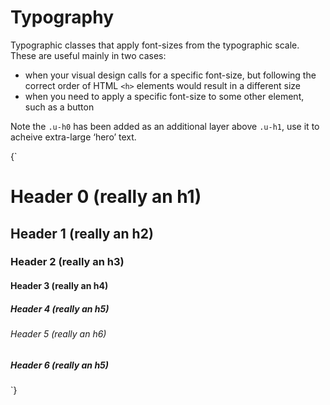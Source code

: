 
<Meta title="Utilities/typography" />

# Typography

Typographic classes that apply font-sizes from the typographic scale. These are useful mainly in two cases:

- when your visual design calls for a specific font-size, but following the correct order of HTML `<h>` elements would result in a different size
- when you need to apply a specific font-size to some other element, such as a button

Note the `.u-h0` has been added as an additional layer above `.u-h1`, use it to acheive extra-large ‘hero’ text.

<Canvas>
  <Story name="Typography">
    {`
      <h1 class="u-h0">Header 0 (really an h1)</h1>
      <h2 class="u-h1">Header 1 (really an h2)</h2>
      <h3 class="u-h2">Header 2 (really an h3)</h3>
      <h4 class="u-h3">Header 3 (really an h4)</h4>
      <h5 class="u-h4">Header 4 (really an h5)</h5>
      <h6 class="u-h5">Header 5 (really an h6)</h6>
      <h5 class="u-h6">Header 6 (really an h5)</h5>
    `}
  </Story>
</Canvas>
